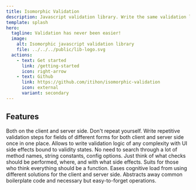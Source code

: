```yaml
---
title: Isomorphic Validation
description: Javascript validation library. Write the same validation logic on the client and server side. Take advantage of functional programming.
template: splash
hero:
  tagline: Validation has never been easier!
  image:
    alt: Isomorphic javascript validation library
    file: ../../../public/lib-logo.svg
  actions:
    - text: Get started
      link: /getting-started
      icon: right-arrow
    - text: Github
      link: https://github.com/itihon/isomorphic-validation
      icon: external
      variant: secondary
---
```



## Features

<CardGrid stagger>
	<Card title="Uniform way of writing validation logic" icon="seti:todo">
		Both on the client and server side.
	</Card>
	<Card title="Grouping and cloning" icon="seti:svg">
		Don't repeat yourself. Write repetitive validation steps for fields of different forms for both client and server side once in one place. Allows to write validation logic of any complexity with UI side effects bound to validity states.
	</Card>
	<Card title="Straightforward API" icon="seti:happenings">
		No need to search through a lot of method names, string constants, config options. Just think of what checks should be performed, where, and with what side effects.
	</Card>
	<Card title="Functional style" icon="seti:haskell">
		Suits for those who think everything should be a function.
	</Card>
	<Card title="Good for educational purposes" icon="pen">
		Eases cognitive load from using different solutions for the client and server side. Abstracts away common boilerplate code and necessary but easy-to-forget operations. 
	</Card>
</CardGrid>
